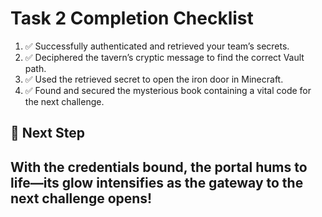 # Task 2 Completion Checklist
1. ✅ Successfully authenticated and retrieved your team’s secrets.
2. ✅ Deciphered the tavern’s cryptic message to find the correct Vault path.
3. ✅ Used the retrieved secret to open the iron door in Minecraft.
4. ✅ Found and secured the mysterious book containing a vital code for the next challenge.

## 📌 Next Step
## With the credentials bound, the portal hums to life—its glow intensifies as the gateway to the next challenge opens!